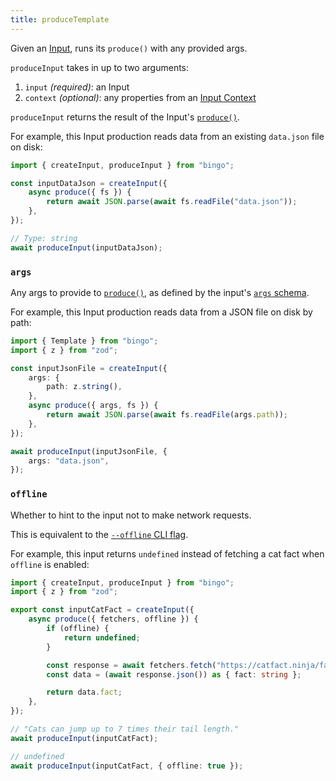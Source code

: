```yaml
---
title: produceTemplate
---
```


Given an [Input](/build/concepts/inputs), runs its `produce()` with any provided args.

`produceInput` takes in up to two arguments:

1. `input` _(required)_: an Input
2. `context` _(optional)_: any properties from an [Input Context](/build/details/contexts#input-contexts)

`produceInput` returns the result of the Input's [`produce()`](/build/apis/create-input#produce).

For example, this Input production reads data from an existing `data.json` file on disk:

```ts
import { createInput, produceInput } from "bingo";

const inputDataJson = createInput({
	async produce({ fs }) {
		return await JSON.parse(await fs.readFile("data.json"));
	},
});

// Type: string
await produceInput(inputDataJson);
```

### `args`

Any args to provide to [`produce()`](/build/apis/create-input#produce), as defined by the input's [`args` schema](/build/apis/create-input#args).

For example, this Input production reads data from a JSON file on disk by path:

```ts
import { Template } from "bingo";
import { z } from "zod";

const inputJsonFile = createInput({
	args: {
		path: z.string(),
	},
	async produce({ args, fs }) {
		return await JSON.parse(await fs.readFile(args.path));
	},
});

await produceInput(inputJsonFile, {
	args: "data.json",
});
```

### `offline`

Whether to hint to the input not to make network requests.

This is equivalent to the [`--offline` CLI flag](/cli#--offline).

For example, this input returns `undefined` instead of fetching a cat fact when `offline` is enabled:

```ts
import { createInput, produceInput } from "bingo";
import { z } from "zod";

export const inputCatFact = createInput({
	async produce({ fetchers, offline }) {
		if (offline) {
			return undefined;
		}

		const response = await fetchers.fetch("https://catfact.ninja/fact");
		const data = (await response.json()) as { fact: string };

		return data.fact;
	},
});

// "Cats can jump up to 7 times their tail length."
await produceInput(inputCatFact);

// undefined
await produceInput(inputCatFact, { offline: true });
```
